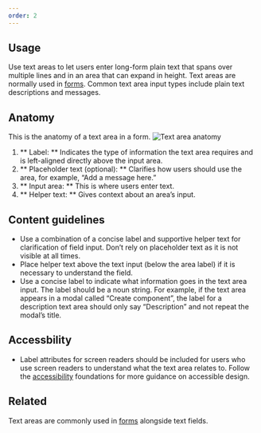 ```yaml
---
order: 2
---
```


## Usage

Use text areas to let users enter long-form plain text that spans over multiple lines and in an area that can expand in height. Text areas are normally used in [forms](/patterns/forms).
Common text area input types include plain text descriptions and messages.

## Anatomy

This is the anatomy of a text area in a form.
![Text area anatomy](images/anatomy.png)

1. ** Label: ** Indicates the type of information the text area requires and is left-aligned directly above the input area.
2. ** Placeholder text (optional): ** Clarifies how users should use the area, for example, “Add a message here.”
3. ** Input area: ** This is where users enter text.
4. ** Helper text: ** Gives context about an area’s input.

## Content guidelines

- Use a combination of a concise label and supportive helper text for clarification of field input. Don’t rely on placeholder text as it is not visible at all times.
- Place helper text above the text input (below the area label) if it is necessary to understand the field.
- Use a concise label to indicate what information goes in the text area input. The label should be a noun string. For example, if the text area appears in a modal called “Create component”, the label for a description text area should only say “Description” and not repeat the modal’s title.

## Accessbility

- Label attributes for screen readers should be included for users who use screen readers to understand what the text area relates to.
Follow the [accessibility](/foundations/accessibility) foundations for more guidance on accessible design.

## Related

Text areas are commonly used in [forms](/patterns/forms) alongside text fields.
